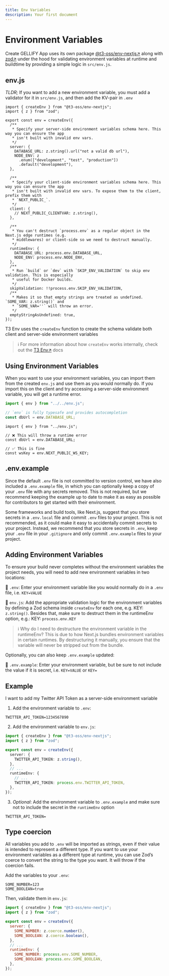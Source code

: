 ```yaml
---
title: Env Variables
description: Your first document
---
```


# Environment Variables

Create GELLIFY App uses its own package [@t3-oss/env-nextjs↗](https://env.t3.gg/) along with [zod↗](https://zod.dev/) under the hood for validating environment variables at runtime and buildtime by providing a simple logic in `src/env.js`.

## env.js

_TLDR;_ If you want to add a new environment variable, you must add a validator for it in `src/env.js`, and then add the KV-pair in `.env`

```tsx
import { createEnv } from "@t3-oss/env-nextjs";
import { z } from "zod";

export const env = createEnv({
  /**
   * Specify your server-side environment variables schema here. This way you can ensure the app
   * isn't built with invalid env vars.
   */
  server: {
    DATABASE_URL: z.string().url("not a valid db url"),
    NODE_ENV: z
      .enum(["development", "test", "production"])
      .default("development"),
  },

  /**
   * Specify your client-side environment variables schema here. This way you can ensure the app
   * isn't built with invalid env vars. To expose them to the client, prefix them with
   * `NEXT_PUBLIC_`.
   */
  client: {
    // NEXT_PUBLIC_CLIENTVAR: z.string(),
  },

  /**
   * You can't destruct `process.env` as a regular object in the Next.js edge runtimes (e.g.
   * middlewares) or client-side so we need to destruct manually.
   */
  runtimeEnv: {
    DATABASE_URL: process.env.DATABASE_URL,
    NODE_ENV: process.env.NODE_ENV,
  },
  /**
   * Run `build` or `dev` with `SKIP_ENV_VALIDATION` to skip env validation. This is especially
   * useful for Docker builds.
   */
  skipValidation: !!process.env.SKIP_ENV_VALIDATION,
  /**
   * Makes it so that empty strings are treated as undefined. `SOME_VAR: z.string()` and
   * `SOME_VAR=''` will throw an error.
   */
  emptyStringAsUndefined: true,
});
```

T3 Env uses the `createEnv` function to create the schema validate both client and server-side environment variables

> ℹ️ For more information about how `createEnv` works internally, check out the [T3 Env↗](https://env.t3.gg/docs/introduction) docs

## Using Environment Variables

When you want to use your environment variables, you can import them from the created `env.js` and use them as you would normally do. If you import this on the client and try accessing a server-side environment variable, you will get a runtime error.

```ts
import { env } from "../../env.js";

// `env` is fully typesafe and provides autocompletion
const dbUrl = env.DATABASE_URL;
```

```tsx
import { env } from "../env.js";

// ❌ This will throw a runtime error
const dbUrl = env.DATABASE_URL;

// ✅ This is fine
const wsKey = env.NEXT_PUBLIC_WS_KEY;
```

## .env.example

Since the default `.env` file is not committed to version control, we have also included a `.env.example` file, in which you can optionally keep a copy of your `.env` file with any secrets removed. This is not required, but we recommend keeping the example up to date to make it as easy as possible for contributors to get started with their environment.

Some frameworks and build tools, like Next.js, suggest that you store secrets in a `.env.local` file and commit `.env` files to your project. This is not recommended, as it could make it easy to accidentally commit secrets to your project. Instead, we recommend that you store secrets in `.env`, keep your `.env` file in your `.gitignore` and only commit `.env.example` files to your project.

## Adding Environment Variables

To ensure your build never completes without the environment variables the project needs, you will need to add new environment variables in two locations:

📄 `.env`: Enter your environment variable like you would normally do in a `.env` file, i.e. `KEY=VALUE`

📄 `env.js`: Add the appropriate validation logic for the environment variables by defining a Zod schema inside `createEnv` for each one, e.g. KEY: `z.string()`. Besides that, make sure to destruct them in the runtimeEnv option, e.g.: KEY: `process.env.KEY`

> ℹ️ Why do I need to destructure the environment variable in the runtimeEnv? This is due to how Next.js bundles environment variables in certain runtimes. By destructuring it manually, you ensure that the variable will never be stripped out from the bundle.

Optionally, you can also keep `.env.example` updated:

📄 `.env.example`: Enter your environment variable, but be sure to not include the value if it is secret, i.e. `KEY=VALUE` or `KEY=`

## Example

I want to add my Twitter API Token as a server-side environment variable

1. Add the environment variable to `.env`:

```
TWITTER_API_TOKEN=1234567890
```

2. Add the environment variable to `env.js`:

```ts
import { createEnv } from "@t3-oss/env-nextjs";
import { z } from "zod";

export const env = createEnv({
  server: {
    TWITTER_API_TOKEN: z.string(),
  },
  // ...
  runtimeEnv: {
    // ...
    TWITTER_API_TOKEN: process.env.TWITTER_API_TOKEN,
  },
});
```

3. _Optional_: Add the environment variable to `.env.example` and make sure not to include the secret in the `runtimeEnv` option

```
TWITTER_API_TOKEN=
```

## Type coercion

All variables you add to `.env` will be imported as strings, even if their value is intended to represent a different type. If you want to use your environment variables as a different type at runtime, you can use Zod’s coerce to convert the string to the type you want. It will throw if the coercion fails.

Add the variables to your `.env`:

```
SOME_NUMBER=123
SOME_BOOLEAN=true
```

Then, validate them in `env.js`:

```js
import { createEnv } from "@t3-oss/env-nextjs";
import { z } from "zod";

export const env = createEnv({
  server: {
    SOME_NUMBER: z.coerce.number(),
    SOME_BOOLEAN: z.coerce.boolean(),
  },
  // ...
  runtimeEnv: {
    SOME_NUMBER: process.env.SOME_NUMBER,
    SOME_BOOLEAN: process.env.SOME_BOOLEAN,
  },
});
```